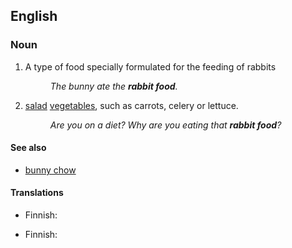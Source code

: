 ==English==

===Noun===
{{en-noun|head=[[rabbit]] [[food]]|-}}

# A type of food specially formulated for the feeding of rabbits
#:''The bunny ate the '''rabbit food'''.''
#{{informal}} [[salad]] [[vegetable]]s, such as carrots, celery or lettuce.
#:''Are you on a diet? Why are you eating that '''rabbit food'''?''

====See also====
* [[bunny chow]]

====Translations====
{{trans-top|food formulated for rabbits}}
* Finnish: {{t-|fi|kaninruoka}}
{{trans-mid}}
{{trans-bottom}}

{{trans-top|informal: salad and vegetables}}
* Finnish: {{t-|fi|kaninruoka}}
{{trans-mid}}
{{trans-bottom}}